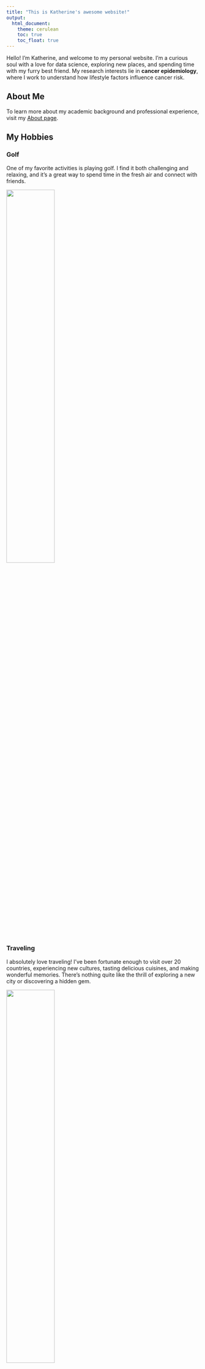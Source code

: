```yaml
---
title: "This is Katherine's awesome website!"
output: 
  html_document:
    theme: cerulean
    toc: true
    toc_float: true
---
```


Hello! I'm Katherine, and welcome to my personal website. I'm a curious soul with a love for data science, exploring new places, and spending time with my furry best friend. My research interests lie in **cancer epidemiology**, where I work to understand how lifestyle factors influence cancer risk.


## About Me

To learn more about my academic background and professional experience, visit my [About page](about.html).

## My Hobbies

### Golf
One of my favorite activities is playing golf. I find it both challenging and relaxing, and it's a great way to spend time in the fresh air and connect with friends.

<img src="images/golf.jpg" style="width:50%;">

### Traveling
I absolutely love traveling! I've been fortunate enough to visit over 20 countries, experiencing new cultures, tasting delicious cuisines, and making wonderful memories. There's nothing quite like the thrill of exploring a new city or discovering a hidden gem.

<img src="images/travel.jpg" style="width:50%;">

### My Pet Dog: Mochi 
Meet Mochi! Mochi is my 7-year-old mini schnauzer, and he's my bundle of joy. Mochi loves long walks, playing fetch, and making new friends at dog park. Everyone likes his long and beautiful eyelashes! wer~

<img src="images/mochi.jpg" style="width:35%;">

## Contact

Feel free to connect with me on LinkedIn or via email:

- [LinkedIn](https://www.linkedin.com/in/katherine-d-w-962b4a201/)
- Email: [dw3093@cumc.columbia.edu](mailto:dw3093@cumc.columbia.edu)